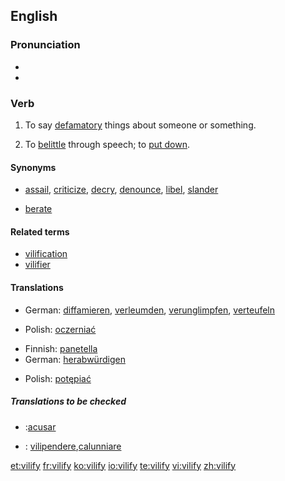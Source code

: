 {{was wotd|2007|February|27}}
==English==

===Pronunciation===
*{{IPA|/'vɪl.ɪ.faɪ/}}
*{{audio|en-us-vilify.ogg|Audio (US)}}

===Verb===
{{en-verb|vilif|i|ed}}

# {{transitive}} To say [[defamatory]] things about someone or something.
# {{transitive}} To [[belittle]] through speech; to [[put down]].

====Synonyms====
*{{sense|say defamatory things about}} [[assail]], [[criticize]], [[decry]], [[denounce]], [[libel]], [[slander]]
*{{sense|belittle, put down}} [[berate]]

====Related terms====
* [[vilification]]
* [[vilifier]]

====Translations====
{{trans-top|say defamatory things about}}
*German: [[diffamieren]], [[verleumden]], [[verunglimpfen]], [[verteufeln]]
{{trans-mid}}
*Polish: [[oczerniać]]
{{trans-bottom}}

{{trans-top|denounce, belittle through speech}}
*Finnish: [[panetella]]
*German: [[herabwürdigen]]
{{trans-mid}}
*Polish: [[potępiać]]
{{trans-bottom}}

=====Translations to be checked=====
{{checktrans}}
*{{ttbc|Spanish}}:[[acusar]]
*{{ttbc|Italian}}: [[vilipendere]],[[calunniare]]

[[et:vilify]]
[[fr:vilify]]
[[ko:vilify]]
[[io:vilify]]
[[te:vilify]]
[[vi:vilify]]
[[zh:vilify]]
